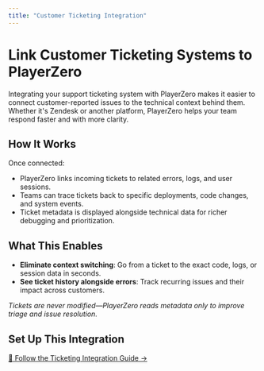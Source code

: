 ```yaml
---
title: "Customer Ticketing Integration"
---
```


# Link Customer Ticketing Systems to PlayerZero

Integrating your support ticketing system with PlayerZero makes it easier to connect customer-reported issues to the technical context behind them. Whether it's Zendesk or another platform, PlayerZero helps your team respond faster and with more clarity.

## How It Works

Once connected:

- PlayerZero links incoming tickets to related errors, logs, and user sessions.  
- Teams can trace tickets back to specific deployments, code changes, and system events.  
- Ticket metadata is displayed alongside technical data for richer debugging and prioritization.

## What This Enables

- **Eliminate context switching**: Go from a ticket to the exact code, logs, or session data in seconds.  
- **See ticket history alongside errors**: Track recurring issues and their impact across customers.

_Tickets are never modified—PlayerZero reads metadata only to improve triage and issue resolution._

## Set Up This Integration

[📖 Follow the Ticketing Integration Guide →](/developer-guide/configuration-guides/importing-code/import-git-setup-guide)

